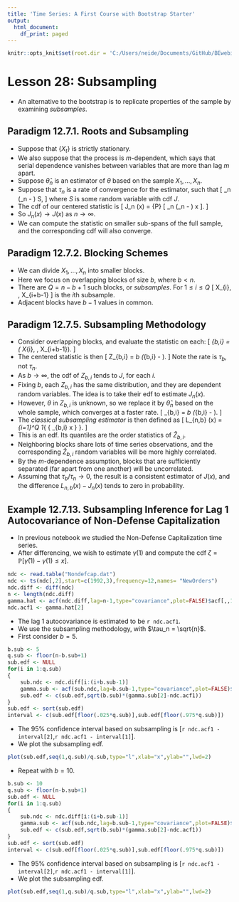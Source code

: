 ```yaml
---
title: 'Time Series: A First Course with Bootstrap Starter'
output:
  html_document:
    df_print: paged
---
```


```r
knitr::opts_knit$set(root.dir = 'C:/Users/neide/Documents/GitHub/BEwebinar/Data')
```

# Lesson 28: Subsampling

- An alternative to the bootstrap is to replicate properties of the sample by examining *subsamples*.

## Paradigm 12.7.1. Roots and Subsampling

- Suppose that $\{ X_t \}$ is strictly stationary.
- We also suppose that the process is $m$-dependent, which says that serial dependence vanishes between variables that are more than lag $m$ apart.   
- Suppose $\widehat{\theta}_n$ is an estimator of $\theta$ based on the sample $X_1, \ldots, X_n$.
- Suppose that $\tau_n$ is a rate of convergence for the estimator, such that
\[
   \tau_n (\widehat{\theta}_n - \theta) \Rightarrow S,
\]
 where $S$ is some random variable with cdf $J$.  
- The cdf of our centered statistic is
\[
 J_n (x) = {\mathbb P} [  \tau_n (\widehat{\theta}_n - \theta) \leq x ].
\]
- So $J_n (x) \rightarrow J(x)$ as $n \rightarrow \infty$.
- We can compute the statistic on smaller sub-spans of the full sample, and the corresponding cdf will also converge.

## Paradigm 12.7.2. Blocking Schemes

- We can divide $X_1, \ldots, X_n$ into smaller blocks.
- Here we focus on overlapping blocks of size $b$, where $b < n$.
- There are $Q = n-b+1$ such blocks, or *subsamples*.  For $1 \leq i \leq Q$
\[
  X_{i}, \ldots, X_{i+b-1}
\]
is the $i$th subsample.
- Adjacent blocks have $b-1$ values in common.



## Paradigm 12.7.5. Subsampling Methodology

- Consider overlapping blocks, and evaluate the statistic on each:
\[
 \widehat{\theta}_{b,i} = \widehat{\theta} ( X_{i}, \ldots, X_{i+b-1}).
\]
- The centered statistic is then
\[
  Z_{b,i} = \tau_b  (\widehat{\theta}_{b,i} - \theta ).
\]
Note the rate is $\tau_b$, not $\tau_n$.
- As $b \rightarrow \infty$, the cdf of $Z_{b,i}$ tends to $J$, for each $i$.
- Fixing $b$, each $Z_{b,i}$ has the same distribution, and they are dependent random variables. The idea is to take their edf to estimate $J_n (x)$.
- However, $\theta$ in $Z_{b,i}$ is unknown, so we replace it by $\widehat{\theta}_n$ based on the whole sample, which converges at a faster rate.
\[
    \widehat{Z}_{b,i} = \tau_b  (\widehat{\theta}_{b,i} - \widehat{\theta} ).
\]
- The *classical subsampling estimator* is then defined as
\[
   L_{n,b} (x) = \frac{1}{Q} \sum_{i=1}^Q 1_{ \{ \widehat{Z}_{b,i} \leq x \} }.
\]
- This is an edf.  Its quantiles are the order statistics of $\widehat{Z}_{b,i}$.
- Neighboring blocks share lots of time series observations, and the corresponding $\widehat{Z}_{b,i}$ random variables will be more highly correlated.
- By the $m$-dependence assumption, blocks that are sufficiently separated (far apart from one another) will be uncorrelated. 
- Assuming that $\tau_b/ \tau_n \rightarrow 0$, the result is a consistent estimator of $J(x)$, and the difference $L_{n,b} (x) - J_n (x)$ tends to zero in probability.


## Example 12.7.13. Subsampling Inference for Lag 1 Autocovariance of Non-Defense Capitalization

- In previous notebook we studied the Non-Defense Capitalization time series.
- After differencing, we wish to estimate $\gamma (1)$ and compute the cdf $\zeta = {\mathbb P} [ \widehat{\gamma} (1) - \gamma (1) \leq x]$.


```r
ndc <- read.table("Nondefcap.dat")
ndc <- ts(ndc[,2],start=c(1992,3),frequency=12,names= "NewOrders")
ndc.diff <- diff(ndc)
n <- length(ndc.diff)
gamma.hat <- acf(ndc.diff,lag=n-1,type="covariance",plot=FALSE)$acf[,,1]
ndc.acf1 <- gamma.hat[2]
```

- The lag 1 autocovariance is estimated to be `r ndc.acf1`.
- We use the subsampling methodology, with $\tau_n = \sqrt{n}$. 
- First consider $b = 5$.

```r
b.sub <- 5
q.sub <- floor(n-b.sub+1)
sub.edf <- NULL
for(i in 1:q.sub)
{
	sub.ndc <- ndc.diff[i:(i+b.sub-1)]
	gamma.sub <- acf(sub.ndc,lag=b.sub-1,type="covariance",plot=FALSE)$acf[,,1]
	sub.edf <- c(sub.edf,sqrt(b.sub)*(gamma.sub[2]-ndc.acf1))
}
sub.edf <- sort(sub.edf)
interval <- c(sub.edf[floor(.025*q.sub)],sub.edf[floor(.975*q.sub)])
```

- The $95 \%$ confidence interval based on subsampling is [`r ndc.acf1 - interval[2]`,`r ndc.acf1 - interval[1]`].
- We plot the subsampling edf.

```r
plot(sub.edf,seq(1,q.sub)/q.sub,type="l",xlab="x",ylab="",lwd=2)
```

- Repeat with $b = 10$.

```r
b.sub <- 10
q.sub <- floor(n-b.sub+1)
sub.edf <- NULL
for(i in 1:q.sub)
{
	sub.ndc <- ndc.diff[i:(i+b.sub-1)]
	gamma.sub <- acf(sub.ndc,lag=b.sub-1,type="covariance",plot=FALSE)$acf[,,1]
	sub.edf <- c(sub.edf,sqrt(b.sub)*(gamma.sub[2]-ndc.acf1))
}
sub.edf <- sort(sub.edf)
interval <- c(sub.edf[floor(.025*q.sub)],sub.edf[floor(.975*q.sub)])
```

- The $95 \%$ confidence interval based on subsampling is [`r ndc.acf1 - interval[2]`,`r ndc.acf1 - interval[1]`].
- We plot the subsampling edf.

```r
plot(sub.edf,seq(1,q.sub)/q.sub,type="l",xlab="x",ylab="",lwd=2)
```

